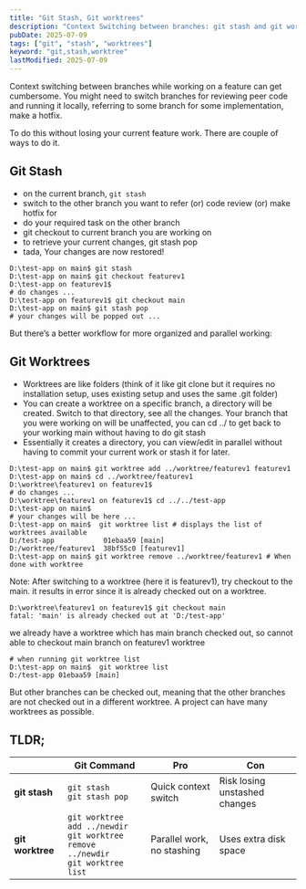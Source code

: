 ```yaml
---
title: "Git Stash, Git worktrees"
description: "Context Switching between branches: git stash and git worktrees"
pubDate: 2025-07-09
tags: ["git", "stash", "worktrees"]
keyword: "git,stash,worktree"
lastModified: 2025-07-09
---
```


Context switching between branches while working on a feature can get cumbersome. You might need to switch branches for reviewing peer code and running it locally, referring to some branch for some implementation, make a hotfix.

To do this without losing your current feature work. There are couple of ways to do it.

## Git Stash

- on the current branch, `git stash`
- switch to the other branch you want to refer (or) code review (or) make hotfix for
- do your required task on the other branch
- git checkout to current branch you are working on
- to retrieve your current changes, git stash pop
- tada, Your changes are now restored!

```shell
D:\test-app on main$ git stash
D:\test-app on main$ git checkout featurev1
D:\test-app on featurev1$
# do changes ...
D:\test-app on featurev1$ git checkout main
D:\test-app on main$ git stash pop
# your changes will be popped out ...
```

But there’s a better workflow for more organized and parallel working:

## Git Worktrees

- Worktrees are like folders (think of it like git clone but it requires no installation setup, uses existing setup and uses the same .git folder)
- You can create a worktree on a specific branch, a directory will be created. Switch to that directory, see all the changes. Your branch that you were working on will be unaffected, you can cd ../ to get back to your working main without having to do git stash
- Essentially it creates a directory, you can view/edit in parallel without having to commit your current work or stash it for later.

```shell
D:\test-app on main$ git worktree add ../worktree/featurev1 featurev1
D:\test-app on main$ cd ../worktree/featurev1
D:\worktree\featurev1 on featurev1$
# do changes ...
D:\worktree\featurev1 on featurev1$ cd ../../test-app
D:\test-app on main$
# your changes will be here ...
D:\test-app on main$  git worktree list # displays the list of worktrees available
D:/test-app            01ebaa59 [main]
D:/worktree/featurev1  38bf55c0 [featurev1]
D:\test-app on main$ git worktree remove ../worktree/featurev1 # When done with worktree
```

Note: After switching to a worktree (here it is featurev1), try checkout to the main. it results in error since it is already checked out on a worktree.

```shell
D:\worktree\featurev1 on featurev1$ git checkout main
fatal: 'main' is already checked out at 'D:/test-app'
```

we already have a worktree which has main branch checked out, so cannot able to checkout main branch on featurev1 worktree

```shell
# when running git worktree list
D:\test-app on main$  git worktree list
D:/test-app 01ebaa59 [main]
```

But other branches can be checked out, meaning that the other branches are not checked out in a different worktree. A project can have many worktrees as possible.

## TLDR;

|                  | Git Command                                                                                    | Pro                        | Con                           |
| ---------------- | ---------------------------------------------------------------------------------------------- | -------------------------- | ----------------------------- |
| **git stash**    | `git stash` <br /> `git stash pop`                                                             | Quick context switch       | Risk losing unstashed changes |
| **git worktree** | `git worktree add ../newdir` <br /> `git worktree remove ../newdir` <br /> `git worktree list` | Parallel work, no stashing | Uses extra disk space         |
